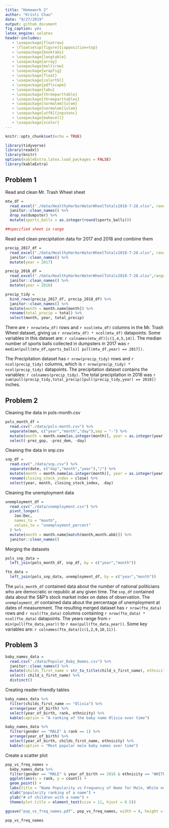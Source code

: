 ```yaml
---
title: "Homework 2"
author: "Kristi Chau"
date: "9/27/2019"
output: github_document
fig_caption: yes
latex_engine: xelatex
header-includes:
   - \usepackage{floatrow}
   - \floatsetup[figure]{capposition=top}
   - \usepackage{booktabs}
   - \usepackage{longtable}
   - \usepackage{array}
   - \usepackage{multirow}
   - \usepackage{wrapfig}
   - \usepackage{float}
   - \usepackage{colortbl}
   - \usepackage{pdflscape}
   - \usepackage{tabu}
   - \usepackage{threeparttable}
   - \usepackage{threeparttablex}
   - \usepackage[normalem]{ulem}
   - \usepackage[normalem]{ulem}
   - \usepackage[utf8]{inputenc}
   - \usepackage{makecell}
   - \usepackage{xcolor}
---
```


```r
knitr::opts_chunk$set(echo = TRUE)

library(tidyverse)
library(readxl)
library(knitr)
options(kableExtra.latex.load_packages = FALSE)
library(kableExtra)
```

## Problem 1

Read and clean Mr. Trash Wheel sheet

```r
mtw_df = 
  read_excel("./data/HealthyHarborWaterWheelTotals2018-7-28.xlsx", range = "Mr. Trash Wheel!A2:N338") %>% 
  janitor::clean_names() %>% 
  drop_na(dumpster) %>% 
  mutate(sports_balls = as.integer(round(sports_balls)))

##specified sheet in range
```

Read and clean precipitation data for 2017 and 2018 and combine them

```r
precip_2017_df = 
  read_excel("./data/HealthyHarborWaterWheelTotals2018-7-28.xlsx", range = "2017 Precipitation!A2:B14") %>% 
  janitor::clean_names() %>%
  mutate(year = 2017)

precip_2018_df = 
  read_excel("./data/HealthyHarborWaterWheelTotals2018-7-28.xlsx",range = "2018 Precipitation!A2:B9") %>% 
  janitor::clean_names() %>%
  mutate(year = 2018)

precip_tidy = 
  bind_rows(precip_2017_df, precip_2018_df) %>% 
  janitor::clean_names() %>% 
  mutate(month = month.name[month]) %>%
  rename(total_precip = total) %>%
  select(month, year, total_precip)
```

There are `r nrow(mtw_df)` rows and `r ncol(mtw_df)` columns in the Mr. Trash Wheel dataset, giving us `r nrow(mtw_df) * ncol(mtw_df)` datapoints. Some variables in this dataset are: `r colnames(mtw_df)[c(1,4,5,14)]`. The median number of sports balls collected in dumpsters in 2017 was `r median(pull(mtw_df,sports_balls)[ pull(mtw_df,year) == 2017])`. 

The Precipitation dataset has `r nrow(precip_tidy)` rows and `r ncol(precip_tidy)` columns, which is `r nrow(precip_tidy) * ncol(precip_tidy)` datapoints. The precipitation dataset contains the variables: `r colnames(precip_tidy)`. The total precipitation in 2018 was `r sum(pull(precip_tidy,total_precip)[pull(precip_tidy,year) == 2018])` inches.

## Problem 2

Cleaning the data in pols-month.csv

```r
pols_month_df = 
  read.csv("./data/pols-month.csv") %>%
  separate(mon, c("year","month","day"),sep = "-") %>%
  mutate(month = month.name[as.integer(month)], year = as.integer(year), president = ifelse(prez_gop %in% c(1,2), "gop", ifelse(prez_dem %in% c(1,2), "dem", NA))) %>%
  select(-prez_gop, -prez_dem, -day)
```

Cleaning the data in snp.csv

```r
snp_df = 
  read.csv("./data/snp.csv") %>%
  separate(date, c("day","month","year"),"/") %>%
  mutate(month = month.name[as.integer(month)], year = as.integer(year)) %>%
  rename(closing_stock_index = close) %>%
  select(year, month, closing_stock_index, -day)
```

Cleaning the unemployment data

```r
unemployment_df = 
  read.csv("./data/unemployment.csv") %>%
  pivot_longer(
    Jan:Dec,
    names_to = "month",
    values_to = "unemployment_percent"
  ) %>%
  mutate(month = month.name[match(month,month.abb)]) %>%
  janitor::clean_names()
```

Merging the datasets

```r
pols_snp_data = 
  left_join(pols_month_df, snp_df, by = c("year","month"))

fte_data = 
  left_join(pols_snp_data, unemployment_df, by = c("year","month"))
```

The `pols_month_df` contained data about the number of national politicians who are democratic or republic at any given time. The `snp_df` contained data about the S&P's stock market index on dates of observation. The `unemployment_df` contained data about the percentage of unemployment at dates of measurement. The resulting merged dataset has `r nrow(fte_data)` rows and `r ncol(fte_data)` columns containing `r nrow(fte_data) * ncol(fte_data)` datapoints. The years range from `r min(pull(fte_data,year))` to `r max(pull(fte_data,year))`. Some key variables are: `r colnames(fte_data)[c(1,2,9,10,11)]`.

## Problem 3

```r
baby_names_data =
  read.csv("./data/Popular_Baby_Names.csv") %>%
  janitor::clean_names() %>%
  mutate(childs_first_name = str_to_title(child_s_first_name), ethnicity = case_when(ethnicity == "ASIAN AND PACI"~"ASIAN AND PACIFIC ISLANDER", ethnicity == "BLACK NON HISP"~"BLACK NON HISPANIC", ethnicity == "WHITE NON HISP"~"WHITE NON HISPANIC", TRUE~as.character(ethnicity))) %>%
  select(-child_s_first_name) %>%
  distinct()
```

Creating reader-friendly tables

```r
baby_names_data %>%
  filter(childs_first_name == "Olivia") %>%
  arrange(year_of_birth) %>%
  select(year_of_birth, rank, ethnicity) %>%
  kable(caption = "A ranking of the baby name Olivia over time")

baby_names_data %>%
  filter(gender == "MALE" & rank == 1) %>%
  arrange(year_of_birth) %>%
  select(year_of_birth, childs_first_name, ethnicity) %>%
  kable(caption = "Most popular male baby names over time")
```

Create a scatter plot

```r
pop_vs_freq_names = 
  baby_names_data %>%
  filter(gender == "MALE" & year_of_birth == 2016 & ethnicity == "WHITE NON HISPANIC") %>%
  ggplot(aes(x = rank, y = count)) +
  geom_point() +
  labs(title = "Name Popularity vs Frequency of Name for Male, White non-Hispanic Children Born in 2016") + 
  xlab("popularity ranking of a name") + 
  ylab("# of children with a name") + 
  theme(plot.title = element_text(size = 11, hjust = 0.5))

ggsave("pop_vs_freq_names.pdf", pop_vs_freq_names, width = 8, height = 5)

pop_vs_freq_names
```